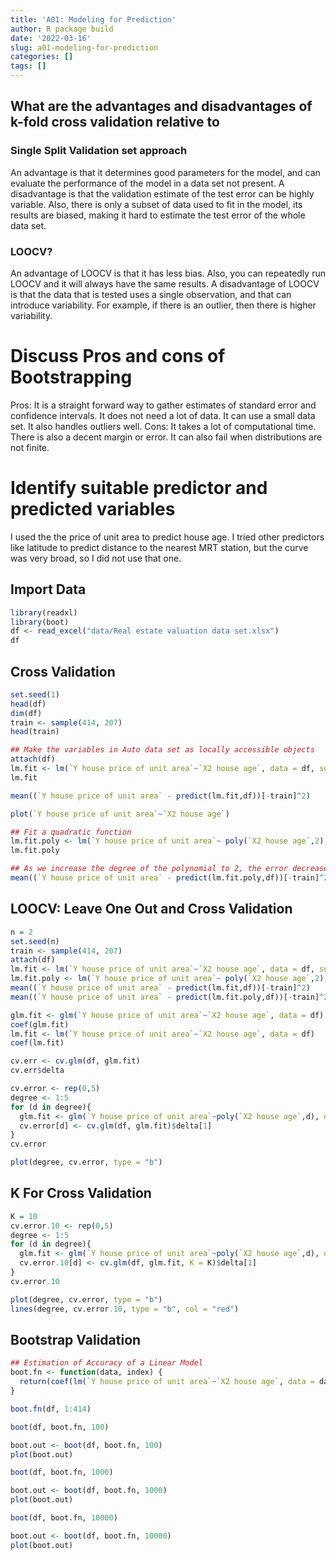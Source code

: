 ```yaml
---
title: 'A01: Modeling for Prediction'
author: R package build
date: '2022-03-16'
slug: a01-modeling-for-prediction
categories: []
tags: []
---
```

## What are the advantages and disadvantages of k-fold cross validation relative to 

### Single Split Validation set approach 
An advantage is that it determines good parameters for the model, and can evaluate the performance of the model in a data set not present. A disadvantage is that the validation estimate of the test error can be highly variable. Also, there is only a subset of data used to fit in the model, its results are biased, making it hard to estimate the test error of the whole data set. 

### LOOCV?
An advantage of LOOCV is that it has less bias. Also, you can repeatedly run LOOCV and it will always have the same results. A disadvantage of LOOCV is that the data that is tested uses a single observation, and that can introduce variability. For example, if there is an outlier, then there is higher variability. 

# Discuss Pros and cons of Bootstrapping 
Pros: It is a straight forward way to gather estimates of standard error and confidence intervals. It does not need a lot of data. It can use a small data set. It also handles outliers well. 
Cons: It takes a lot of computational time. There is also a decent margin or error. It can also fail when distributions are not finite.

# Identify suitable predictor and predicted variables
I used the the price of unit area to predict house age. I tried other predictors like latitude to predict distance to the nearest MRT station, but the curve was very broad, so I did not use that one. 

## Import Data
```r
library(readxl)
library(boot)
df <- read_excel("data/Real estate valuation data set.xlsx")
df
```

## Cross Validation
```r
set.seed(1)
head(df)
dim(df)
train <- sample(414, 207)
head(train)
```

```r
## Make the variables in Auto data set as locally accessible objects
attach(df)
lm.fit <- lm(`Y house price of unit area`~`X2 house age`, data = df, subset = train)
lm.fit
```

```r
mean((`Y house price of unit area` - predict(lm.fit,df))[-train]^2)
```

```r
plot(`Y house price of unit area`~`X2 house age`)
```
```r
## Fit a quadratic function
lm.fit.poly <- lm(`Y house price of unit area`~ poly(`X2 house age`,2), data = df, subset = train)
lm.fit.poly
```
```r
## As we increase the degree of the polynomial to 2, the error decreases
mean((`Y house price of unit area` - predict(lm.fit.poly,df))[-train]^2)
```

## LOOCV: Leave One Out and Cross Validation
```r
n = 2
set.seed(n)
train <- sample(414, 207)
attach(df)
lm.fit <- lm(`Y house price of unit area`~`X2 house age`, data = df, subset = train)
lm.fit.poly <- lm(`Y house price of unit area`~ poly(`X2 house age`,2), data = df, subset = train)
mean((`Y house price of unit area` - predict(lm.fit,df))[-train]^2)
mean((`Y house price of unit area` - predict(lm.fit.poly,df))[-train]^2)
```


```r
glm.fit <- glm(`Y house price of unit area`~`X2 house age`, data = df)
coef(glm.fit)
lm.fit <- lm(`Y house price of unit area`~`X2 house age`, data = df)
coef(lm.fit)
```
```r
cv.err <- cv.glm(df, glm.fit)
cv.err$delta
```
```r
cv.error <- rep(0,5)
degree <- 1:5
for (d in degree){
  glm.fit <- glm(`Y house price of unit area`~poly(`X2 house age`,d), data = df)
  cv.error[d] <- cv.glm(df, glm.fit)$delta[1]
}
cv.error
```
```r
plot(degree, cv.error, type = "b")
```

## K For Cross Validation
```r
K = 10
cv.error.10 <- rep(0,5)
degree <- 1:5
for (d in degree){
  glm.fit <- glm(`Y house price of unit area`~poly(`X2 house age`,d), data = df)
  cv.error.10[d] <- cv.glm(df, glm.fit, K = K)$delta[1]
}
cv.error.10
```
```r
plot(degree, cv.error, type = "b")
lines(degree, cv.error.10, type = "b", col = "red")
```
## Bootstrap Validation
```r
## Estimation of Accuracy of a Linear Model
boot.fn <- function(data, index) {
  return(coef(lm(`Y house price of unit area`~`X2 house age`, data = data, subset = index)))
}
```

```r
boot.fn(df, 1:414)
```

```r
boot(df, boot.fn, 100)
```


```r
boot.out <- boot(df, boot.fn, 100)
plot(boot.out)
```
```r
boot(df, boot.fn, 1000)
```

```r
boot.out <- boot(df, boot.fn, 1000)
plot(boot.out)
```

```r
boot(df, boot.fn, 10000)
```

```r
boot.out <- boot(df, boot.fn, 10000)
plot(boot.out)
```





